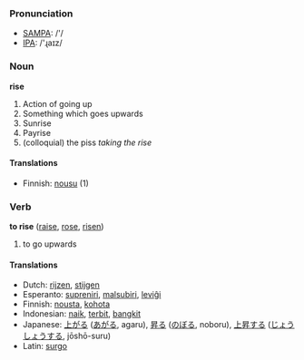 === Pronunciation ===
*[[w:SAMPA|SAMPA]]: /'/
*[[w:IPA|IPA]]: /'ɻaɪz/


=== Noun ===
'''rise'''
# Action of going up
# Something which goes upwards
# Sunrise
# Payrise
# (colloquial) the piss ''taking the rise''

====Translations====

*Finnish: [[nousu]] (1)

=== Verb ===
'''to rise''' ([[raise]], [[rose]], [[risen]])
# to go upwards

==== Translations ====
*Dutch: [[rijzen]], [[stijgen]]
*Esperanto: [[supreniri]], [[malsubiri]], [[leviĝi]]
*Finnish: [[nousta]], [[kohota]]
*Indonesian: [[naik]], [[terbit]], [[bangkit]]
*Japanese: [[上がる]] ([[あがる]], agaru), [[昇る]] ([[のぼる]], noboru), [[上昇]]する ([[じょうしょう]]する, jōshō-suru)
*Latin: [[surgo]]